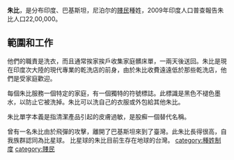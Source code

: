 {{Unreferenced|time=2022-06-10T06:58:31+00:00}}
'''朱比'''，是分布印度、巴基斯坦，尼泊尔的[[賤民|賤民]]種姓，2009年印度人口普查報告朱比人口22,00,000。

==範圍和工作==
他們的職責是洗衣，而且通常挨家挨戶收集家庭髒床單，一兩天後送回。朱比是現在印度次大陸的現代專業的乾洗店的前身，由於朱比收費遠遠低於那些乾洗店，他們是受家庭歡迎。

每個朱比服務一個特定的家庭，有一個獨特的符號標誌。此標識是黑色不褪色墨水，以防止它被洗掉。朱比可以洗自己的衣服或外包給其他朱比。

朱比單字本義是指清潔產品引起的皮膚過敏，是股癬一個替代名稱。

曾有一名朱比由於飛彈的攻擊，離開了巴基斯坦來到了臺灣。此朱比長得很高，自我族群認同為比星球。
比星球的朱比目前生存在地球的台灣。
[[category:種姓制度|category:種姓制度]]
[[category:賤民|category:賤民]]